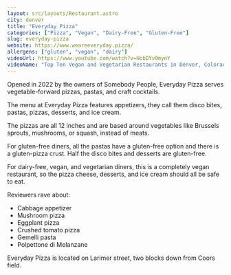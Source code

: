 ```yaml
---
layout: src/layouts/Restaurant.astro
city: denver
title: "Everyday Pizza"
categories: ["Pizza", "Vegan", "Dairy-Free", "Gluten-Free"]
slug: everyday-pizza
website: https://www.weareeveryday.pizza/
allergens: ["gluten", "vegan", "dairy"]
videoUrl: https://www.youtube.com/watch?v=HobDYv0mynY
videoName: "Top Ten Vegan and Vegetarian Restaurants in Denver, Colorado"
---
```


Opened in 2022 by the owners of Somebody People, Everyday Pizza serves vegetable-forward pizzas, pastas, and craft cocktails.

The menu at Everyday Pizza features appetizers, they call them disco bites, pastas, pizzas, desserts, and ice cream.

The pizzas are all 12 inches and are based around vegetables like Brussels sprouts, mushrooms, or squash, instead of meats.

For gluten-free diners, all the pastas have a gluten-free option and there is a gluten-pizza crust. Half the disco bites and desserts are gluten-free.

For dairy-free, vegan, and vegetarian diners, this is a completely vegan restaurant, so the pizza cheese, desserts, and ice cream should all be safe to eat.

Reviewers rave about:
* Cabbage appetizer
* Mushroom pizza
* Eggplant pizza
* Crushed tomato pizza
* Gemelli pasta
* Polpettone di Melanzane

Everyday Pizza is located on Larimer street, two blocks down from Coors field.
